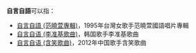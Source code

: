 {{not|私语}}
'''自言自語'''可以指：

* [[自言自語_(范曉萱專輯)|自言自語 (范曉萱專輯)]]，1995年台灣女歌手范曉萱國語唱片專輯
* [[自言自语_(李准基歌曲)|自言自语 (李准基歌曲)]]，韩国歌手李准基歌曲
* [[自言自语_(含笑歌曲)|自言自语 (含笑歌曲)]]，2012年中国歌手含笑歌曲

{{disambig|cat=四字消歧義|}}